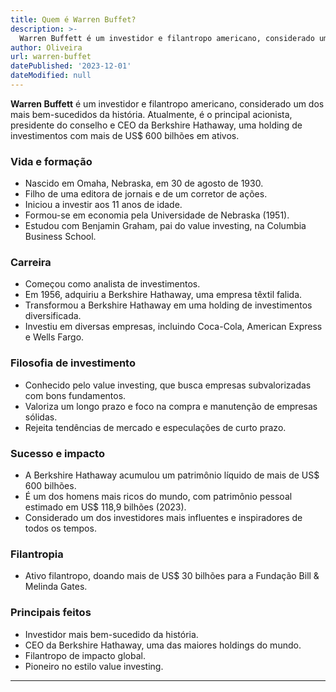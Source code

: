 ```yaml
---
title: Quem é Warren Buffet?
description: >-
  Warren Buffett é um investidor e filantropo americano, considerado um dos mais bem-sucedidos da história.
author: Oliveira
url: warren-buffet
datePublished: '2023-12-01'
dateModified: null
---
```


**Warren Buffett** é um investidor e filantropo americano, considerado um dos mais bem-sucedidos da história. Atualmente, é o principal acionista, presidente do conselho e CEO da Berkshire Hathaway, uma holding de investimentos com mais de US$ 600 bilhões em ativos.

### Vida e formação

* Nascido em Omaha, Nebraska, em 30 de agosto de 1930.
* Filho de uma editora de jornais e de um corretor de ações.
* Iniciou a investir aos 11 anos de idade.
* Formou-se em economia pela Universidade de Nebraska (1951).
* Estudou com Benjamin Graham, pai do value investing, na Columbia Business School.

### Carreira

* Começou como analista de investimentos.
* Em 1956, adquiriu a Berkshire Hathaway, uma empresa têxtil falida.
* Transformou a Berkshire Hathaway em uma holding de investimentos diversificada.
* Investiu em diversas empresas, incluindo Coca-Cola, American Express e Wells Fargo.

### Filosofia de investimento

* Conhecido pelo value investing, que busca empresas subvalorizadas com bons fundamentos.
* Valoriza um longo prazo e foco na compra e manutenção de empresas sólidas.
* Rejeita tendências de mercado e especulações de curto prazo.

### Sucesso e impacto

* A Berkshire Hathaway acumulou um patrimônio líquido de mais de US$ 600 bilhões.
* É um dos homens mais ricos do mundo, com patrimônio pessoal estimado em US$ 118,9 bilhões (2023).
* Considerado um dos investidores mais influentes e inspiradores de todos os tempos.

### Filantropia

* Ativo filantropo, doando mais de US$ 30 bilhões para a Fundação Bill & Melinda Gates.

### Principais feitos

* Investidor mais bem-sucedido da história.
* CEO da Berkshire Hathaway, uma das maiores holdings do mundo.
* Filantropo de impacto global.
* Pioneiro no estilo value investing.

***


